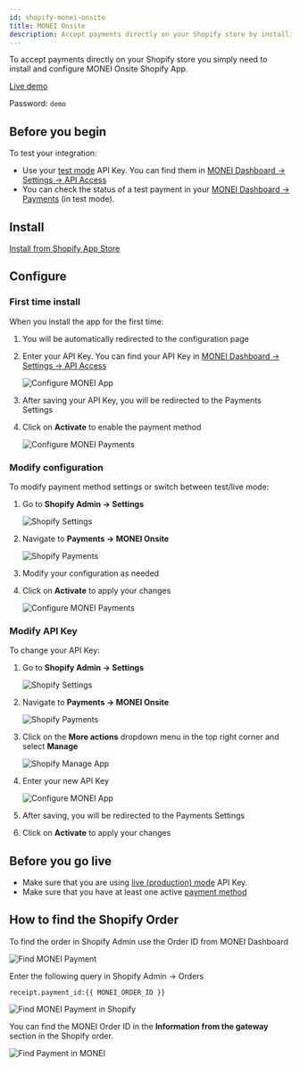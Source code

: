 ```yaml
---
id: shopify-monei-onsite
title: MONEI Onsite
description: Accept payments directly on your Shopify store by installing and configuring the MONEI Onsite Shopify App.
---
```


To accept payments directly on your Shopify store you simply need to install and configure MONEI Onsite Shopify App.

<p>
  <a href="https://monei-demo.myshopify.com/" target="_blank" className="button button--primary">
    Live demo
  </a>
</p>

Password: `demo`

## Before you begin

To test your integration:

- Use your [test mode](testing.md) API Key. You can find them in [MONEI Dashboard → Settings → API Access](https://dashboard.monei.com/settings/api)
- You can check the status of a test payment in your [MONEI Dashboard → Payments](https://dashboard.monei.com/payments) (in test mode).

## Install

<p>
  <a
    href="https://apps.shopify.com/monei-onsite"
    target="_blank"
    className="button button--primary"
  >
    Install from Shopify App Store
  </a>
</p>

## Configure

### First time install

When you install the app for the first time:

1. You will be automatically redirected to the configuration page
2. Enter your API Key. You can find your API Key in [MONEI Dashboard → Settings → API Access](https://dashboard.monei.com/settings/api)

   ![Configure MONEI App](/img/shopify/onsite/configuration.png)

3. After saving your API Key, you will be redirected to the Payments Settings
4. Click on **Activate** to enable the payment method

   ![Configure MONEI Payments](/img/shopify/onsite/activate.png)

### Modify configuration

To modify payment method settings or switch between test/live mode:

1. Go to **Shopify Admin → Settings**

   ![Shopify Settings](/img/shopify/settings-button.png)

2. Navigate to **Payments → MONEI Onsite**

   ![Shopify Payments](/img/shopify/onsite/payments-section.png)

3. Modify your configuration as needed
4. Click on **Activate** to apply your changes

   ![Configure MONEI Payments](/img/shopify/onsite/activate.png)

### Modify API Key

To change your API Key:

1. Go to **Shopify Admin → Settings**

   ![Shopify Settings](/img/shopify/settings-button.png)

2. Navigate to **Payments → MONEI Onsite**

   ![Shopify Payments](/img/shopify/onsite/payments-section.png)

3. Click on the **More actions** dropdown menu in the top right corner and select **Manage**

   ![Shopify Manage App](/img/shopify/onsite/manage-app-button.png)

4. Enter your new API Key

   ![Configure MONEI App](/img/shopify/onsite/configuration.png)

5. After saving, you will be redirected to the Payments Settings
6. Click on **Activate** to apply your changes

## Before you go live

- Make sure that you are using [live (production) mode](testing.md) API Key.
- Make sure that you have at least one active [payment method](https://dashboard.monei.com/settings/payment-methods)

## How to find the Shopify Order

To find the order in Shopify Admin use the Order ID from MONEI Dashboard

![Find MONEI Payment](/img/shopify/find-order-id.png)

Enter the following query in Shopify Admin -> Orders

`receipt.payment_id:{{ MONEI_ORDER_ID }}`

![Find MONEI Payment in Shopify](/img/shopify/search-order.png)

You can find the MONEI Order ID in the **Information from the gateway** section in the Shopify order.

![Find Payment in MONEI](/img/shopify/order-details.png) 